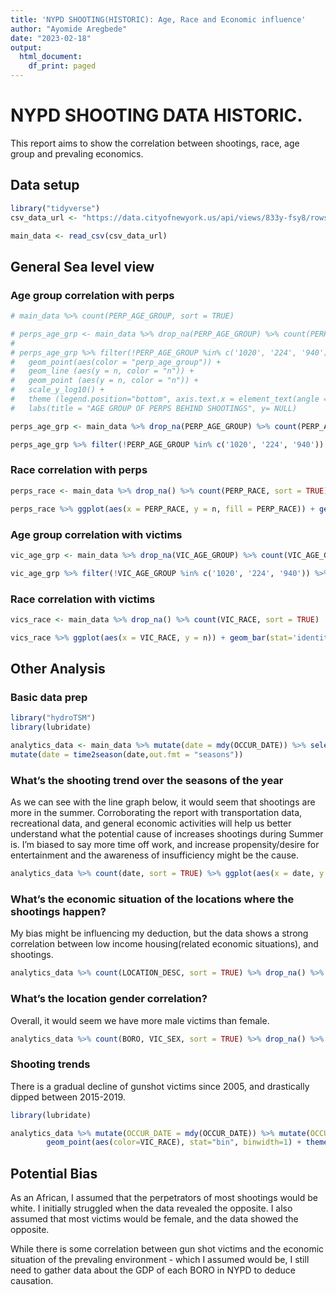 ```yaml
---
title: 'NYPD SHOOTING(HISTORIC): Age, Race and Economic influence'
author: "Ayomide Aregbede"
date: "2023-02-18"
output:
  html_document:
    df_print: paged
---
```


# NYPD SHOOTING DATA HISTORIC.
This report aims to show the correlation between shootings,
race, age group and prevaling economics.


## Data setup
```r
library("tidyverse")
csv_data_url <- "https://data.cityofnewyork.us/api/views/833y-fsy8/rows.csv?accessType=DOWNLOAD"

main_data <- read_csv(csv_data_url)
```

## General Sea level view
### Age group correlation with perps
```r
# main_data %>% count(PERP_AGE_GROUP, sort = TRUE)

# perps_age_grp <- main_data %>% drop_na(PERP_AGE_GROUP) %>% count(PERP_AGE_GROUP, sort = TRUE)
#
# perps_age_grp %>% filter(!PERP_AGE_GROUP %in% c('1020', '224', '940')) %>% ggplot(aes(x = PERP_AGE_GROUP, y = n)) + geom_line(aes (color = "perp_age_group")) +
#   geom_point(aes(color = "perp_age_group")) +
#   geom_line (aes(y = n, color = "n")) +
#   geom_point (aes(y = n, color = "n")) +
#   scale_y_log10() +
#   theme (legend.position="bottom", axis.text.x = element_text(angle = 90)) +
#   labs(title = "AGE GROUP OF PERPS BEHIND SHOOTINGS", y= NULL)
```

```r
perps_age_grp <- main_data %>% drop_na(PERP_AGE_GROUP) %>% count(PERP_AGE_GROUP, sort = TRUE)

perps_age_grp %>% filter(!PERP_AGE_GROUP %in% c('1020', '224', '940')) %>% ggplot(aes(x = PERP_AGE_GROUP, y = n, fill = n)) + geom_bar(stat='identity') + labs(title = "AGE GROUP OF PERPS VS SHOOTINGS", y= NULL) + coord_flip()
```

### Race correlation with perps
```r
perps_race <- main_data %>% drop_na() %>% count(PERP_RACE, sort = TRUE)

perps_race %>% ggplot(aes(x = PERP_RACE, y = n, fill = PERP_RACE)) + geom_bar(stat='identity') + theme(axis.text.x=element_text(angle=90, hjust=1)) + labs(title = "RACE OF PERPS BEHIND SHOOTINGS", y= NULL)
```

### Age group correlation with victims
```r
vic_age_grp <- main_data %>% drop_na(VIC_AGE_GROUP) %>% count(VIC_AGE_GROUP, sort = TRUE)

vic_age_grp %>% filter(!VIC_AGE_GROUP %in% c('1020', '224', '940')) %>% ggplot(aes(x = VIC_AGE_GROUP, y = n, fill = VIC_AGE_GROUP)) + geom_bar(stat='identity') + labs(title = "AGE GROUP OF VICTIMS OF SHOOTINGS", y= NULL)
```

### Race correlation with victims

```r
vics_race <- main_data %>% drop_na() %>% count(VIC_RACE, sort = TRUE)

vics_race %>% ggplot(aes(x = VIC_RACE, y = n)) + geom_bar(stat='identity') + theme(axis.text.x=element_text(angle=90, hjust=1)) + labs(title = "RACE OF VICTIMS VS SHOOTINGS", y= NULL)
```
## Other Analysis

### Basic data prep
``` r
library("hydroTSM")
library(lubridate)

analytics_data <- main_data %>% mutate(date = mdy(OCCUR_DATE)) %>% select(-c(X_COORD_CD, Y_COORD_CD, Latitude, Longitude, Lon_Lat, JURISDICTION_CODE, STATISTICAL_MURDER_FLAG)) %>%
mutate(date = time2season(date,out.fmt = "seasons")) 
```
### What's the shooting trend over the seasons of the year

As we can see with the line graph below, it would seem that shootings are more in the summer.
Corroborating the report with transportation data, recreational data, and general economic activities will help us better understand what the potential cause of increases shootings during Summer is. I'm biased to say more time off work, and increase propensity/desire for entertainment and the awareness of insufficiency might be the cause. 

```r

analytics_data %>% count(date, sort = TRUE) %>% ggplot(aes(x = date, y = n, group = 1)) + geom_point(size=3) + geom_point(aes(color = "date")) + geom_line (aes(y = n, color = "n")) + theme_minimal() + labs(title = "RACE OF VICTIMS VS SHOOTINGS", y= NULL)

```

### What's the economic situation of the locations where the shootings happen?
My bias might be influencing my deduction, but the data shows a strong correlation 
between low income housing(related economic situations), and shootings. 

```r

analytics_data %>% count(LOCATION_DESC, sort = TRUE) %>% drop_na() %>% mutate(LOCATION_DESC = factor(LOCATION_DESC , LOCATION_DESC )) %>% ggplot(aes(x = LOCATION_DESC, y = n, group = 1)) + geom_bar(stat='identity') + theme(axis.text.x=element_text(angle=90, hjust=1)) + labs(title = "Economics of shootings location", y= "Frequency of shootings", x= "Location")

```

### What's the location gender correlation?
Overall, it would seem we have more male victims than female. 
```r

analytics_data %>% count(BORO, VIC_SEX, sort = TRUE) %>% drop_na() %>% ggplot(aes(x = BORO, y = n, fill = VIC_SEX)) + geom_bar(stat='identity') + theme_grey() + labs(title = "Boro vs Gender", y= "Frequency of shootings", x= "BORO")

```

### Shooting trends
There is a gradual decline of gunshot victims since 2005, and drastically dipped between 2015-2019.

```r
library(lubridate)

analytics_data %>% mutate(OCCUR_DATE = mdy(OCCUR_DATE)) %>% mutate(OCCUR_YEAR = year(OCCUR_DATE)) %>% ggplot(aes(group = VIC_RACE, x = OCCUR_YEAR)) + geom_line(aes(fill=..count.., color = VIC_RACE), stat="bin", binwidth=1) +
        geom_point(aes(color=VIC_RACE), stat="bin", binwidth=1) + theme_minimal() + labs(title = "RACE OF VICTIMS VS SHOOTINGS", y= NULL)
```


## Potential Bias

As an African, I assumed that the perpetrators of most shootings would be white. 
I initially struggled when the data revealed the opposite. I also assumed that most victims would be female, and the data showed the opposite.

While there is some correlation between gun shot victims and the economic situation of the prevaling environment - which I assumed would be, I still need to gather data about the GDP of each BORO in NYPD to deduce causation. 



